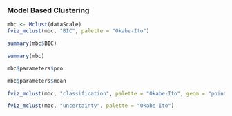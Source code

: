 ### Model Based Clustering

```r
mbc <- Mclust(dataScale)
fviz_mclust(mbc, "BIC", palette = "Okabe-Ito")
```

```r
summary(mbc$BIC)
```

```r
summary(mbc)
```
```r
mbc$parameters$pro

mbc$parameters$mean
```



```r
fviz_mclust(mbc, "classification", palette = "Okabe-Ito", geom = "point", ellipse.type = "norm", ggtheme = theme_minimal(), labelsize = 0)
```

```r
fviz_mclust(mbc, "uncertainty", palette = "Okabe-Ito")
```


